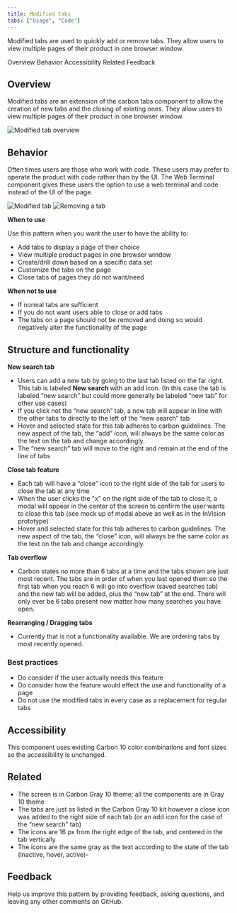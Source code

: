 ```yaml
---
title: Modified tabs
tabs: ["Usage", "Code"]
---
```


<PageDescription>

Modified tabs are used to quickly add or remove tabs. They allow users to view multiple pages of their product in one browser window.

</PageDescription>

<AnchorLinks>
  <AnchorLink>Overview</AnchorLink>
  <AnchorLink>Behavior</AnchorLink>
  <AnchorLink>Accessibility</AnchorLink>
  <AnchorLink>Related</AnchorLink>
  <AnchorLink>Feedback</AnchorLink>
</AnchorLinks>


## Overview

Modified tabs are an extension of the carbon tabs component to allow the creation of new tabs and the closing of existing ones. They allow users to view multiple pages of their product in one browser window.

![Modified tab overview](images/ModifiedTab.png)

## Behavior

Often times users are those who work with code. These users may prefer to operate the product with code rather than by the UI. The Web Terminal component gives these users the option to use a web terminal and code instead of the UI of the page.

![Modified tab](images/TabsCloseUp.png)
![Removing a tab](images/ClosingTab.jpeg)

**When to use**

Use this pattern when you want the user to have the ability to:

- Add tabs to display a page of their choice
- View multiple product pages in one browser window
- Create/drill down based on a specific data set
- Customize the tabs on the page
- Close tabs of pages they do not want/need

**When not to use**

- If normal tabs are sufficient
- If you do not want users able to close or add tabs
- The tabs on a page should not be removed and doing so would negatively alter the functionality of the page

## Structure and functionality 

**New search tab**

- Users can add a new tab by going to the last tab listed on the far right. This tab is labeled **New search** with an add icon. (In this case the tab is labeled “new search” but could more generally be labeled “new tab” for other use cases)
- If you click not the “new search” tab, a new tab will appear in line with the other tabs to directly to the left of the “new search” tab
- Hover and selected state for this tab adheres to carbon guidelines. The new aspect of the tab, the “add” icon, will always be the same color as the text on the tab and change accordingly.
- The “new search” tab will move to the right and remain at the end of the line of tabs

**Close tab feature**

- Each tab will have a “close” icon to the right side of the tab for users to close the tab at any time
- When the user clicks the "x" on the right side of the tab to close it, a modal will appear in the center of the screen to confirm the user wants to close this tab (see mock up of modal above as well as in the InVision prototype)
- Hover and selected state for this tab adheres to carbon guidelines. The new aspect of the tab, the “close” icon, will always be the same color as the text on the tab and change accordingly.

**Tab overflow**

- Carbon states no more than 6 tabs at a time and the tabs shown are just most recent. The tabs are in order of when you last opened them so the first tab when you reach 6 will go into overflow (saved searches tab) and the new tab will be added, plus the “new tab” at the end. There will only ever be 6 tabs present now matter how many searches you have open.

**Rearranging / Dragging tabs**

- Currently that is not a functionality available. We are ordering tabs by most recently opened.

### Best practices

- Do consider if the user actually needs this feature
- Do consider how the feature would effect the use and functionality of a page
- Do not use the modified tabs in every case as a replacement for regular tabs

## Accessibility

This component uses existing Carbon 10 color combinations and font sizes so the accessibility is unchanged.

## Related

- The screen is in Carbon Gray 10 theme; all the components are in Gray 10 theme
- The tabs are just as listed in the Carbon Gray 10 kit however a close icon was added to the right side of each tab (or an add icon for the case of the “new search” tab)
- The icons are 16 px from the right edge of the tab, and centered in the tab vertically
- The icons are the same gray as the text according to the state of the tab (inactive, hover, active)- 

## Feedback

Help us improve this pattern by providing feedback, asking questions, and leaving any other comments on GitHub.
